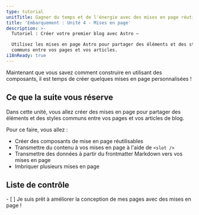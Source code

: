 ```yaml
---
type: tutorial
unitTitle: Gagner du temps et de l'énergie avec des mises en page réutilisables
title: 'Embarquement : Unité 4 - Mises en page'
description: >-
  Tutoriel : Créer votre premier blog avec Astro —

  Utilisez les mises en page Astro pour partager des éléments et des styles
  communs entre vos pages et vos articles.
i18nReady: true
---
```



Maintenant que vous savez comment construire en utilisant des composants, il est temps de créer quelques mises en page personnalisées !

## Ce que la suite vous réserve

Dans cette unité, vous allez créer des mises en page pour partager des éléments et des styles communs entre vos pages et vos articles de blog.

Pour ce faire, vous allez :

- Créer des composants de mise en page réutilisables
- Transmettre du contenu à vos mises en page à l'aide de `<slot />`
- Transmettre des données à partir du frontmatter Markdown vers vos mises en page
- Imbriquer plusieurs mises en page



<Box icon="check-list">

## Liste de contrôle

<Checklist>
- [ ] Je suis prêt à améliorer la conception de mes pages avec des mises en page !
</Checklist>
</Box>
